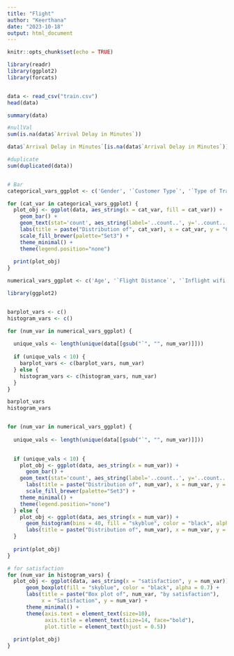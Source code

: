```yaml
---
title: "Flight"
author: "Keerthana"
date: "2023-10-18"
output: html_document
---
```


```r
knitr::opts_chunk$set(echo = TRUE)
```

```r

library(readr)
library(ggplot2)
library(forcats)


data <- read_csv("train.csv")
head(data)

summary(data)

#nullVal
sum(is.na(data$`Arrival Delay in Minutes`))

data$`Arrival Delay in Minutes`[is.na(data$`Arrival Delay in Minutes`)] <- median(data$`Arrival Delay in Minutes`, na.rm = TRUE)

#duplicate
sum(duplicated(data))


# Bar
categorical_vars_ggplot <- c('Gender', '`Customer Type`', '`Type of Travel`', 'Class', 'satisfaction')

for (cat_var in categorical_vars_ggplot) {
  plot_obj <- ggplot(data, aes_string(x = cat_var, fill = cat_var)) + 
    geom_bar() +
    geom_text(stat='count', aes_string(label='..count..', y='..count..'), vjust=-0.5) +
    labs(title = paste("Distribution of", cat_var), x = cat_var, y = "Count") +
    scale_fill_brewer(palette="Set3") + 
    theme_minimal() +  
    theme(legend.position="none")  
  
  print(plot_obj)
}

```


```r

numerical_vars_ggplot <- c('Age', '`Flight Distance`', '`Inflight wifi service`', '`Departure/Arrival time convenient`', '`Ease of Online booking`', '`Gate location`', '`Food and drink`', '`Online boarding`', '`Seat comfort`', '`Inflight entertainment`', '`On-board service`', '`Leg room service`', '`Baggage handling`', '`Checkin service`', '`Inflight service`', 'Cleanliness', '`Departure Delay in Minutes`', '`Arrival Delay in Minutes`')


```


```r

library(ggplot2)


barplot_vars <- c()  
histogram_vars <- c() 

for (num_var in numerical_vars_ggplot) {
  
  unique_vals <- length(unique(data[[gsub("`", "", num_var)]]))
  
  if (unique_vals < 10) {
    barplot_vars <- c(barplot_vars, num_var)
  } else {
    histogram_vars <- c(histogram_vars, num_var)
  }
}

barplot_vars
histogram_vars


for (num_var in numerical_vars_ggplot) {
  
  unique_vals <- length(unique(data[[gsub("`", "", num_var)]]))
  

  if (unique_vals < 10) {
    plot_obj <- ggplot(data, aes_string(x = num_var)) + 
      geom_bar() +
    geom_text(stat='count', aes_string(label='..count..', y='..count..'), vjust=-0.5) +
      labs(title = paste("Distribution of", num_var), x = num_var, y = "Frequency")+
      scale_fill_brewer(palette="Set3") + 
    theme_minimal() +  
    theme(legend.position="none") 
  } else {
    plot_obj <- ggplot(data, aes_string(x = num_var)) + 
      geom_histogram(bins = 40, fill = "skyblue", color = "black", alpha = 0.7) + 
      labs(title = paste("Distribution of", num_var), x = num_var, y = "Frequency")
  }
  
  print(plot_obj)
}

```


```r

# for satisfaction
for (num_var in histogram_vars) {
  plot_obj <- ggplot(data, aes_string(x = "satisfaction", y = num_var)) + 
      geom_boxplot(fill = "skyblue", color = "black", alpha = 0.7) +
      labs(title = paste("Box plot of", num_var, "by satisfaction"), 
           x = "Satisfaction", y = num_var) +
      theme_minimal() +
      theme(axis.text = element_text(size=10),
            axis.title = element_text(size=14, face="bold"),
            plot.title = element_text(hjust = 0.5))
  
  print(plot_obj)
}
```

